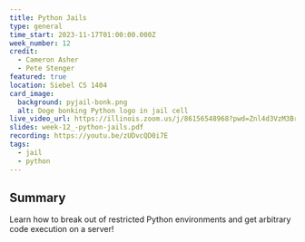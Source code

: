 ```yaml
---
title: Python Jails
type: general
time_start: 2023-11-17T01:00:00.000Z
week_number: 12
credit:
  - Cameron Asher
  - Pete Stenger
featured: true
location: Siebel CS 1404
card_image:
  background: pyjail-bonk.png
  alt: Doge bonking Python logo in jail cell
live_video_url: https://illinois.zoom.us/j/86156548968?pwd=Znl4d3VzM3BrcGUyOFJEclBCa2s1Zz09
slides: week-12_-python-jails.pdf
recording: https://youtu.be/zUDvcQD0i7E
tags:
  - jail
  - python
---
```

## Summary

Learn how to break out of restricted Python environments and get arbitrary code execution on a server!